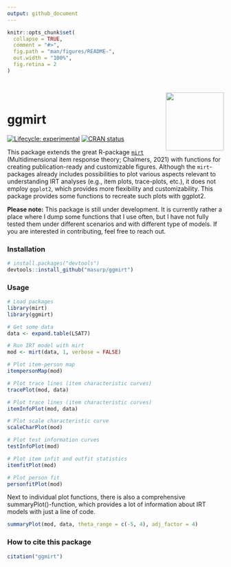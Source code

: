 ```yaml
---
output: github_document
---
```


<!-- README.md is generated from README.Rmd. Please edit that file -->

```r
knitr::opts_chunk$set(
  collapse = TRUE,
  comment = "#>",
  fig.path = "man/figures/README-",
  out.width = "100%",
  fig.retina = 2
)
```


<div style = "padding-top:1em; padding-bottom: 0.5em;">
<img src="inst/figures/logo.png" width = 135 align="right" />
</div>



# ggmirt

<!-- badges: start -->
[![Lifecycle: experimental](https://img.shields.io/badge/lifecycle-experimental-orange.svg)](https://www.tidyverse.org/lifecycle/#experimental)
[![CRAN status](https://www.r-pkg.org/badges/version/ggmirt)](https://CRAN.R-project.org/package=ggmirt)
<!-- badges: end -->

This package extends the great R-package [`mirt`](https://github.com/philchalmers/mirt) (Multidimensional item response theory; Chalmers, 2021) with functions for creating publication-ready and customizable figures. Although the `mirt`-packages already includes possibilities to plot various aspects relevant to understanding IRT analyses (e.g., item plots, trace-plots, etc.), it does not employ `ggplot2`, which provides more flexibility and customizability. This package provides some functions to recreate such plots with ggplot2. 

**Please note:** This package is still under development. It is currently rather a place where I dump some functions that I use often, but I have not fully tested them under different scenarios and with different type of models. If you are interested in contributing, feel free to reach out.  


### Installation

``` r
# install.packages("devtools")
devtools::install_github("masurp/ggmirt")
```


### Usage

```r
# Load packages
library(mirt)
library(ggmirt)

# Get some data
data <- expand.table(LSAT7)

# Run IRT model with mirt
mod <- mirt(data, 1, verbose = FALSE)

# Plot item-person map
itempersonMap(mod)
```


```r
# Plot trace lines (item characteristic curves)
tracePlot(mod, data)
```


```r
# Plot trace lines (item characteristic curves)
itemInfoPlot(mod, data)
```


```r
# Plot scale characteristic curve
scaleCharPlot(mod)
```


```r
# Plot test information curves
testInfoPlot(mod)
```


```r
# Plot item infit and outfit statistics
itemfitPlot(mod)
```


```r
# Plot person fit
personfitPlot(mod)
```

Next to individual plot functions, there is also a comprehensive summaryPlot()-function, which provides a lot of information about IRT models with just a line of code.

```r
summaryPlot(mod, data, theta_range = c(-5, 4), adj_factor = 4)
```




### How to cite this package

```r
citation("ggmirt")
```


